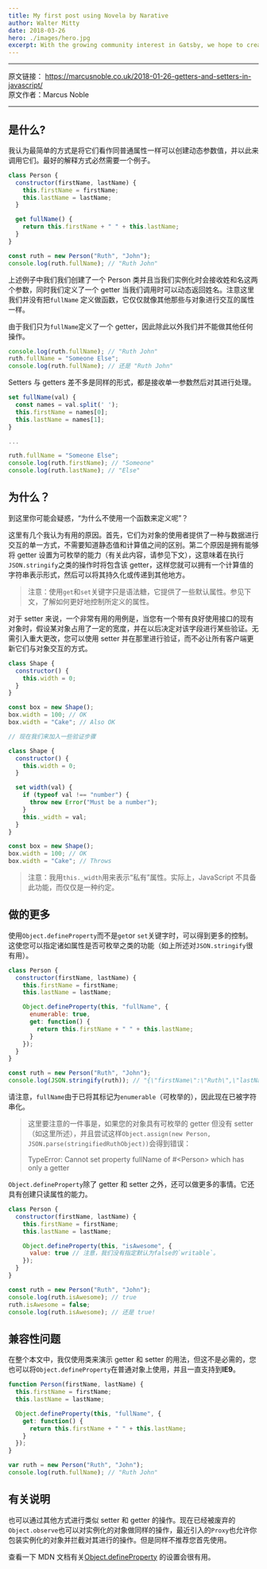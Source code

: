 ```yaml
---
title: My first post using Novela by Narative
author: Walter Mitty
date: 2018-03-26
hero: ./images/hero.jpg
excerpt: With the growing community interest in Gatsby, we hope to create more resources that make it easier for anyone to grasp the power of this incredible tool.
---
```


---

原文链接： https://marcusnoble.co.uk/2018-01-26-getters-and-setters-in-javascript/  
原文作者：Marcus Noble

---

## 是什么?

我认为最简单的方式是将它们看作同普通属性一样可以创建动态参数值，并以此来调用它们。最好的解释方式必然需要一个例子。

```js
class Person {
  constructor(firstName, lastName) {
    this.firstName = firstName;
    this.lastName = lastName;
  }

  get fullName() {
    return this.firstName + " " + this.lastName;
  }
}

const ruth = new Person("Ruth", "John");
console.log(ruth.fullName); // "Ruth John"
```

上述例子中我们我们创建了一个 Person 类并且当我们实例化时会接收姓和名这两个参数，同时我们定义了一个 getter 当我们调用时可以动态返回姓名。注意这里我们并没有把`fullName` 定义做函数，它仅仅就像其他那些与对象进行交互的属性一样。

由于我们只为`fullName`定义了一个 getter，因此除此以外我们并不能做其他任何操作。

```js
console.log(ruth.fullName); // "Ruth John"
ruth.fullName = "Someone Else";
console.log(ruth.fullName); // 还是 "Ruth John"
```

Setters 与 getters 差不多是同样的形式，都是接收单一参数然后对其进行处理。

```js
set fullName(val) {
  const names = val.split(' ');
  this.firstName = names[0];
  this.lastName = names[1];
}

...

ruth.fullName = "Someone Else";
console.log(ruth.firstName); // "Someone"
console.log(ruth.lastName); // "Else"
```

## 为什么？

到这里你可能会疑惑，“为什么不使用一个函数来定义呢”？

这里有几个我认为有用的原因。首先，它们为对象的使用者提供了一种与数据进行交互的单一方式，不需要知道静态值和计算值之间的区别。第二个原因是拥有能够将 getter 设置为可枚举的能力（有关此内容，请参见下文），这意味着在执行`JSON.stringify`之类的操作时将包含该 getter，这样您就可以拥有一个计算值的字符串表示形式，然后可以将其持久化或传递到其他地方。

> 注意：使用`get`和`set`关键字只是语法糖，它提供了一些默认属性。参见下文，了解如何更好地控制所定义的属性。

对于 setter 来说，一个非常有用的用例是，当您有一个带有良好使用接口的现有对象时，假设某对象占用了一定的宽度，并在以后决定对该字段进行某些验证。无需引入重大更改，您可以使用 setter 并在那里进行验证，而不必让所有客户端更新它们与对象交互的方式。

```js
class Shape {
  constructor() {
    this.width = 0;
  }
}

const box = new Shape();
box.width = 100; // OK
box.width = "Cake"; // Also OK

// 现在我们来加入一些验证步骤

class Shape {
  constructor() {
    this.width = 0;
  }

  set width(val) {
    if (typeof val !== "number") {
      throw new Error("Must be a number");
    }
    this._width = val;
  }
}

const box = new Shape();
box.width = 100; // OK
box.width = "Cake"; // Throws
```

> 注意：我用`this._width`用来表示“私有”属性。实际上，JavaScript 不具备此功能，而仅仅是一种约定。

## 做的更多

使用`Object.defineProperty`而不是`get`or `set`关键字时，可以得到更多的控制。这使您可以指定诸如属性是否可枚举之类的功能（如上所述对`JSON.stringify`很有用）。

```js
class Person {
  constructor(firstName, lastName) {
    this.firstName = firstName;
    this.lastName = lastName;

    Object.defineProperty(this, "fullName", {
      enumerable: true,
      get: function() {
        return this.firstName + " " + this.lastName;
      }
    });
  }
}

const ruth = new Person("Ruth", "John");
console.log(JSON.stringify(ruth)); // "{\"firstName\":\"Ruth\",\"lastName\":\"John\",\"fullName\":\"Ruth John\"}"
```

请注意，`fullName`由于已将其标记为`enumerable`（可枚举的），因此现在已被字符串化。

> 这里要注意的一件事是，如果您的对象具有可枚举的 getter 但没有 setter（如这里所述），并且尝试这样`Object.assign(new Person, JSON.parse(stringifiedRuthObject))`会得到错误：
>
> TypeError: Cannot set property fullName of #\<Person\> which has only a getter

`Object.defineProperty`除了 getter 和 setter 之外，还可以做更多的事情。它还具有创建只读属性的能力。

```js
class Person {
  constructor(firstName, lastName) {
    this.firstName = firstName;
    this.lastName = lastName;

    Object.defineProperty(this, "isAwesome", {
      value: true // 注意，我们没有指定默认为false的`writable`。
    });
  }
}

const ruth = new Person("Ruth", "John");
console.log(ruth.isAwesome); // true
ruth.isAwesome = false;
console.log(ruth.isAwesome); // 还是 true!
```

## 兼容性问题

在整个本文中，我仅使用类来演示 getter 和 setter 的用法，但这不是必需的，您也可以将`Object.defineProperty`在普通对象上使用，并且一直支持到**IE9**。

```js
function Person(firstName, lastName) {
  this.firstName = firstName;
  this.lastName = lastName;

  Object.defineProperty(this, "fullName", {
    get: function() {
      return this.firstName + " " + this.lastName;
    }
  });
}

var ruth = new Person("Ruth", "John");
console.log(ruth.fullName); // "Ruth John"
```

## 有关说明

也可以通过其他方式进行类似 setter 和 getter 的操作。现在已经被废弃的`Object.observe`也可以对实例化的对象做同样的操作，最近引入的`Proxy`也允许你包装实例化的对象并拦截对其进行的操作。但是同样不推荐您首先使用。

查看一下 MDN 文档有关[Object.defineProperty](https://developer.mozilla.org/en-US/docs/Web/JavaScript/Reference/Global_Objects/Object/defineProperty) 的设置会很有用。
